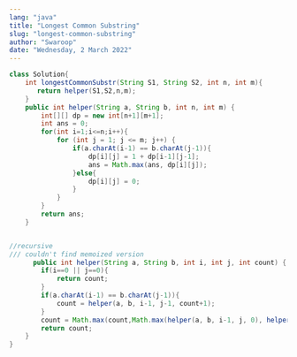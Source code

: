 ```yaml
---
lang: "java"
title: "Longest Common Substring"
slug: "longest-common-substring"
author: "Swaroop"
date: "Wednesday, 2 March 2022"
---
```

```java
class Solution{
    int longestCommonSubstr(String S1, String S2, int n, int m){
       return helper(S1,S2,n,m);
    }
	public int helper(String a, String b, int n, int m) {
	    int[][] dp = new int[n+1][m+1];
		int ans = 0;
		for(int i=1;i<=n;i++){
			for (int j = 1; j <= m; j++) {
				if(a.charAt(i-1) == b.charAt(j-1)){
					dp[i][j] = 1 + dp[i-1][j-1];
					ans = Math.max(ans, dp[i][j]);
				}else{
					dp[i][j] = 0;
				}
			}
		}
		return ans;
	}


//recursive
/// couldn't find memoized version
      public int helper(String a, String b, int i, int j, int count) {
		if(i==0 || j==0){
			return count;
		}
		if(a.charAt(i-1) == b.charAt(j-1)){
			count = helper(a, b, i-1, j-1, count+1);
		}
		count = Math.max(count,Math.max(helper(a, b, i-1, j, 0), helper(a, b, i, j-1, 0)));
		return count;
	}
}
```